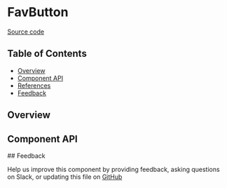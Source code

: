 
<Meta title="MDX/FavButton" of={stories} />

# FavButton

[Source code](https://github.com/leemonade/bubbles/tree/main/packages/components/library/FavButton)

## Table of Contents

- [Overview](#overview)
- [Component API](#component-api)
- [References](#references)
- [Feedback](#feedback)

## Overview

<Primary />

## Component API

<Controls />
## Feedback

Help us improve this component by providing feedback, asking questions on Slack, or updating this file on
[GitHub](https://github.com/leemonade/bubbles/edit/main/packages/components/library/FavButton.mdx)
